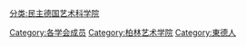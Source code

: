 [[分类:民主德国艺术科学院|分类:民主德国艺术科学院]]
[[Category:各学会成员|Category:各学会成员]]
[[Category:柏林艺术学院|Category:柏林艺术学院]]
[[Category:東德人|Category:東德人]]
